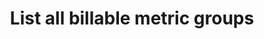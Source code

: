---
openapi: "GET /billable_metrics/{code}/groups"
authMethod: "bearer"
title: "List all billable metric groups"
---
